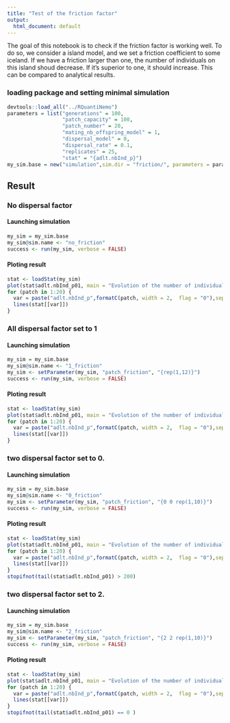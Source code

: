 ```yaml
---
title: "Test of the friction factor"
output:
  html_document: default
---
```

The goal of this notebook is to check if the friction factor is working well.
To do so, we consider a island model, and we set a friction coefficient to some iceland. 
If we have a friction larger than one, the number of individuals on this island shoud decrease. 
If it's superior to one, it should increase. This can be compared to analytical results. 

### loading package and setting minimal simulation
```r
devtools::load_all("../RQuantiNemo")
parameters = list("generations" = 100,
                  "patch_capacity" = 100,
                  "patch_number" = 20,                  
                  "mating_nb_offspring_model" = 1,
                  "dispersal_model" = 0,
                  "dispersal_rate" = 0.1,
                  "replicates" = 25,
                  "stat" = "{adlt.nbInd_p}")
my_sim.base = new("simulation",sim.dir = "friction/", parameters = parameters)
```



## Result 
### No dispersal factor
#### Launching simulation
```r
my_sim = my_sim.base
my_sim@sim.name <- "no_friction"
success <- run(my_sim, verbose = FALSE)
```
#### Ploting result
```r
stat <- loadStat(my_sim)
plot(stat$adlt.nbInd_p01, main = "Evolution of the number of individual", ylab = "Nb of individual", xlab = "generations", ylim = c(90,110), type = "l")
for (patch in 1:20) {
  var = paste("adlt.nbInd_p",formatC(patch, width = 2,  flag = "0"),sep="")
  lines(stat[[var]])  
}
```

### All dispersal factor set to 1
#### Launching simulation
```r
my_sim = my_sim.base
my_sim@sim.name <- "1_friction"
my_sim <- setParameter(my_sim, "patch_friction", "{rep(1,12)}")
success <- run(my_sim, verbose = FALSE)
```
#### Ploting result
```r
stat <- loadStat(my_sim)
plot(stat$adlt.nbInd_p01, main = "Evolution of the number of individual", ylab = "Nb of individual", xlab = "generations", ylim = c(90,110), type = "l")
for (patch in 1:20) {
  var = paste("adlt.nbInd_p",formatC(patch, width = 2,  flag = "0"),sep="")
  lines(stat[[var]])  
}
```


### two dispersal factor set to 0.
#### Launching simulation
```r
my_sim = my_sim.base
my_sim@sim.name <- "0_friction"
my_sim <- setParameter(my_sim, "patch_friction", "{0 0 rep(1,10)}")
success <- run(my_sim, verbose = FALSE)
```
#### Ploting result
```r
stat <- loadStat(my_sim)
plot(stat$adlt.nbInd_p01, main = "Evolution of the number of individual", ylab = "Nb of individual", xlab = "generations", ylim = c(90,110), type = "l")
for (patch in 1:20) {
  var = paste("adlt.nbInd_p",formatC(patch, width = 2,  flag = "0"),sep="")
  lines(stat[[var]])  
}
stopifnot(tail(stat$adlt.nbInd_p01) > 200)
```




### two dispersal factor set to 2.
#### Launching simulation
```r
my_sim = my_sim.base
my_sim@sim.name <- "2_friction"
my_sim <- setParameter(my_sim, "patch_friction", "{2 2 rep(1,10)}")
success <- run(my_sim, verbose = FALSE)
```
#### Ploting result
```r
stat <- loadStat(my_sim)
plot(stat$adlt.nbInd_p01, main = "Evolution of the number of individual", ylab = "Nb of individual", xlab = "generations", ylim = c(90,110), type = "l")
for (patch in 1:20) {
  var = paste("adlt.nbInd_p",formatC(patch, width = 2,  flag = "0"),sep="")
  lines(stat[[var]])  
}
stopifnot(tail(stat$adlt.nbInd_p01) == 0 )
```